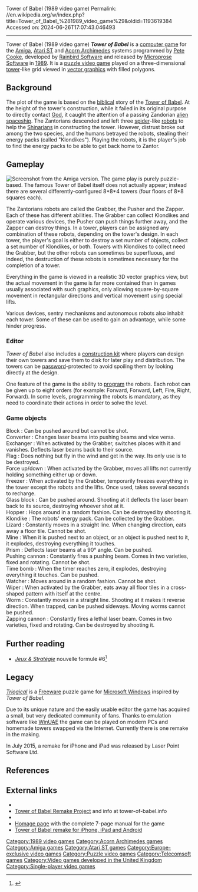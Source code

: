 Tower of Babel (1989 video game)
Permalink: //en.wikipedia.org/w/index.php?title=Tower_of_Babel_%281989_video_game%29&oldid=1193619384
Accessed on: 2024-06-26T17:07:43.046493



------
Tower of Babel (1989 video game)
{{Short description|1989 video game}}
{{more citations needed|date=April 2023}}
{{Infobox video game
|title=Tower of Babel
|image = Tower of Babel cover.jpg
|caption = 
|developer= [[Rainbird Software]]
|publisher= [[Microprose Software]]
|designer=[[Pete Cooke]]
|released={{vgrelease|EU|1989}}
|genre=[[Puzzle video game|Puzzle]]
|modes=[[Single-player video game|Single-player]]
|platforms=[[Amiga]], [[Atari ST]], [[Acorn Archimedes]]
|alt = 
}}'''''Tower of Babel''''' is a [[video game|computer game]] for the [[Amiga]], [[Atari ST]] and [[Acorn Archimedes]] systems programmed by [[Pete Cooke]], developed by [[Rainbird Software]] and released by [[Microprose Software]] in [[1989 in video gaming|1989]]. It is a [[puzzle video game]] played on a three-dimensional [[tower]]-like grid viewed in [[vector graphics]] with filled polygons.

==Background==
The plot of the game is based on the [[Holy Bible|biblical]] story of the [[Tower of Babel]]. At the height of the tower's construction, while it failed in its original purpose to directly contact [[God]], it caught the attention of a passing Zandorian [[extraterrestrial life|alien]] [[starship|spaceship]]. The Zantorians descended and left three [[spider]]-like [[robot]]s to help the [[Shinar]]ians in constructing the tower. However, distrust broke out among the two species, and the humans betrayed the robots, stealing their energy packs (called "Klondikes"). Playing the robots, it is the player's job to find the energy packs to be able to get back home to Zantor.

==Gameplay==
[[File:TowerOfBabel Screenshot.png|thumb|Screenshot from the Amiga version.]]
The game play is purely puzzle-based. The famous Tower of Babel itself does not actually appear; instead there are several differently-configured 8*8*4 towers (four floors of 8*8 squares each).

The Zantorians robots are called the Grabber, the Pusher and the Zapper. Each of these has different abilities. The Grabber can collect Klondikes and operate various devices, the Pusher can push things further away, and the Zapper can destroy things. In a tower, players can be assigned any combination of these robots, depending on the tower's design. In each tower, the player's goal is either to destroy a set number of objects, collect a set number of Klondikes, or both. Towers with Klondikes to collect need the Grabber, but the other robots can sometimes be superfluous, and indeed, the destruction of these robots is sometimes necessary for the completion of a tower.

Everything in the game is viewed in a realistic 3D vector graphics view, but the actual movement in the game is far more contained than in games usually associated with such graphics, only allowing square-by-square movement in rectangular directions and vertical movement using special lifts.

Various devices, sentry mechanisms and autonomous robots also inhabit each tower. Some of these can be used to gain an advantage, while some hinder progress.

===Editor===
''Tower of Babel'' also includes a [[level editor|construction kit]] where players can design their own towers and save them to disk for later play and distribution. The towers can be [[password]]-protected to avoid spoiling them by looking directly at the design.

One feature of the game is the ability to [[computer programming|program]] the robots. Each robot can be given up to eight orders (for example: Forward, Forward, Left, Fire, Right, Forward). In some levels, programming the robots is mandatory, as they need to coordinate their actions in order to solve the level.

===Game objects===
; Block : Can be pushed around but cannot be shot.
; Converter : Changes laser beams into pushing beams and vice versa.
; Exchanger : When activated by the Grabber, switches places with it and vanishes. Deflects laser beams back to their source.
; Flag : Does nothing but fly in the wind and get in the way. Its only use is to be destroyed.
; Force up/down : When activated by the Grabber, moves all lifts not currently holding something either up or down.
; Freezer : When activated by the Grabber, temporarily freezes everything in the tower except the robots and the lifts. Once used, takes several seconds to recharge.
; Glass block : Can be pushed around. Shooting at it deflects the laser beam back to its source, destroying whoever shot at it.
; Hopper : Hops around in a random fashion. Can be destroyed by shooting it.
; Klondike : The robots' energy pack. Can be collected by the Grabber.
; Lizard : Constantly moves in a straight line. When changing direction, eats away a floor tile. Cannot be shot.
; Mine : When it is pushed next to an object, or an object is pushed next to it, it explodes, destroying everything it touches.
; Prism : Deflects laser beams at a 90° angle. Can be pushed.
; Pushing cannon : Constantly fires a pushing beam. Comes in two varieties, fixed and rotating. Cannot be shot.
; Time bomb : When the timer reaches zero, it explodes, destroying everything it touches. Can be pushed.
; Watcher : Moves around in a random fashion. Cannot be shot.
; Wiper : When activated by the Grabber, eats away all floor tiles in a cross-shaped pattern with itself at the centre.
; Worm : Constantly moves in a straight line. Shooting at it makes it reverse direction. When trapped, can be pushed sideways. Moving worms cannot be pushed.
; Zapping cannon : Constantly fires a lethal laser beam. Comes in two varieties, fixed and rotating. Can be destroyed by shooting it.

==Further reading==
*''[[:fr:Jeux et Stratégie|Jeux & Stratégie]]'' nouvelle formule #6<ref>{{cite web | url=https://archive.org/details/jeux-et-strategie-nf-6/page/22/mode/2up | title=Jeux & stratégie NF 6 | date=April 1990 }}</ref>

==Legacy==
''[http://www.triogical.com/us/index.php Triogical]'' is a [[Freeware]] puzzle game for [[Microsoft Windows]] inspired by ''Tower of Babel''.

Due to its unique nature and the easily usable editor the game has acquired a small, but very dedicated community of fans. Thanks to emulation software like [[WinUAE]] the game can be played on modern PCs and homemade towers swapped via the Internet. Currently there is one remake in the making.

In July 2015, a remake for iPhone and iPad was released by Laser Point Software Ltd.

==References==
{{Reflist}}

==External links==
*{{moby game|id=/tower-of-babel|name=''Tower of Babel''}}
*[http://www.tower-of-babel.info/ Tower of Babel Remake Project] and info at tower-of-babel.info
*{{webarchive |url=https://web.archive.org/web/20090129200414/http://www.tob2.com/ |date=January 29, 2009 |title=Tower of Babel 2 project at tob2.com }}
*[http://washedashore.com/projects/games/3dgames.html Homage page] with the complete 7-page manual for the game
*[http://tower-of-babel.co.uk Tower of Babel remake for iPhone, iPad and Android]

[[Category:1989 video games]]
[[Category:Acorn Archimedes games]]
[[Category:Amiga games]]
[[Category:Atari ST games]]
[[Category:Europe-exclusive video games]]
[[Category:Puzzle video games]]
[[Category:Telecomsoft games]]
[[Category:Video games developed in the United Kingdom]]
[[Category:Single-player video games]]